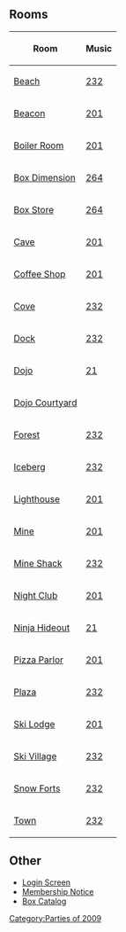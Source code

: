 

==Rooms==
<center>
{|class="wikitable"
!Room!!Music
|-
|[[Media:RoomsBeach-AprilFoolsParty2009.swf|Beach]]||[[Media:Music232.swf|232]]
|-
|[[Media:RoomsBeacon-AprilFoolsParty2009.swf|Beacon]]||[[Media:Music201.swf|201]]
|-
|[[Media:RoomsBoiler-AprilFoolsParty2009.swf|Boiler Room]]||[[Media:Music201.swf|201]]
|-
|[[Media:RoomsParty2-AprilFoolsParty2009.swf|Box Dimension]]||[[Media:Music264.swf|264]]
|-
|[[Media:RoomsParty3-AprilFoolsParty2009.swf|Box Store]]||[[Media:Music264.swf|264]]
|-
|[[Media:RoomsCave-AprilFoolsParty2009.swf|Cave]]||[[Media:Music201.swf|201]]
|-
|[[Media:RoomsCoffee-AprilFoolsParty2009.swf|Coffee Shop]]||[[Media:Music201.swf|201]]
|-
|[[Media:RoomsCove-AprilFoolsParty2009.swf|Cove]]||[[Media:Music232.swf|232]]
|-
|[[Media:RoomsDock-AprilFoolsParty2009.swf|Dock]]||[[Media:Music232.swf|232]]
|-
|[[Media:RoomsDojo-AprilFoolsParty2009.swf|Dojo]]||[[Media:Music21.swf|21]]
|-
|[[Media:RoomsDojoext-AprilFoolsParty2009.swf|Dojo Courtyard]]||{{n/a}}
|-
|[[Media:RoomsForest-AprilFoolsParty2009.swf|Forest]]||[[Media:Music232.swf|232]]
|-
|[[Media:RoomsBerg-AprilFoolsParty2009.swf|Iceberg]]||[[Media:Music232.swf|232]]
|-
|[[Media:RoomsLight-AprilFoolsParty2009.swf|Lighthouse]]||[[Media:Music201.swf|201]]
|-
|[[Media:RoomsMine-AprilFoolsParty2009.swf|Mine]]||[[Media:Music201.swf|201]]
|-
|[[Media:RoomsShack-AprilFoolsParty2009.swf|Mine Shack]]||[[Media:Music232.swf|232]]
|-
|[[Media:RoomsDance-AprilFoolsParty2009.swf|Night Club]]||[[Media:Music201.swf|201]]
|-
|[[Media:RoomsDojohide-AprilFoolsParty2009.swf|Ninja Hideout]]||[[Media:Music21.swf|21]]
|-
|[[Media:RoomsPizza-AprilFoolsParty2009.swf|Pizza Parlor]]||[[Media:Music201.swf|201]]
|-
|[[Media:RoomsPlaza-AprilFoolsParty2009.swf|Plaza]]||[[Media:Music232.swf|232]]
|-
|[[Media:RoomsLodge-AprilFoolsParty2009.swf|Ski Lodge]]||[[Media:Music201.swf|201]]
|-
|[[Media:RoomsVillage-AprilFoolsParty2009.swf|Ski Village]]||[[Media:Music232.swf|232]]
|-
|[[Media:RoomsForts-AprilFoolsParty2009.swf|Snow Forts]]||[[Media:Music232.swf|232]]
|-
|[[Media:RoomsTown-AprilFoolsParty2009.swf|Town]]||[[Media:Music232.swf|232]]
|}
</center>

==Other==
*[[Media:LoginScreenAprilFools2009.swf|Login Screen]]
*[[Media:AprilFoolMembership.swf|Membership Notice]]
*[[Media:BoxCatalog.swf|Box Catalog]]

{{Parties}}

[[Category:Parties of 2009]]